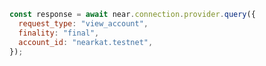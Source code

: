 ```js
const response = await near.connection.provider.query({
  request_type: "view_account",
  finality: "final",
  account_id: "nearkat.testnet",
});
```
